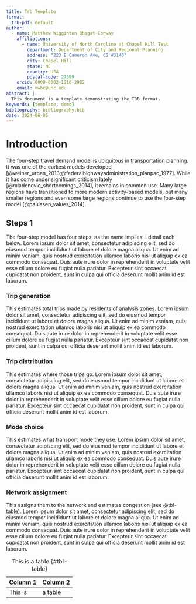 ```yaml
---
title: Trb Template
format:
  trb-pdf: default
author:
  - name: Matthew Wigginton Bhagat-Conway
    affiliations:
      - name: University of North Carolina at Chapel Hill Test
        department: Department of City and Regional Planning
        address: "223 E Cameron Ave, CB #3140"
        city: Chapel Hill
        state: NC
        country: USA
        postal-code: 27599
    orcid: 0000-0002-1210-2982
    email: mwbc@unc.edu
abstract: |
  This document is a template demonstrating the TRB format.
keywords: [template, demo]
bibliography: bibliography.bib
date: 2024-06-05
---
```


# Introduction

The four-step travel demand model is ubiquitous in transportation planning. It was one of the earliest models developed [@weiner_urban_2013;@federalhighwayadministration_planpac_1977]. While it has come under significant criticism lately [@mladenovic_shortcomings_2014], it remains in common use. Many large regions have transitioned to more modern activity-based models, but many smaller regions and even some large regions continue to use the four-step model [@paulssen_values_2014].

## Steps 1

The four-step model has four steps, as the name implies. I detail each below. Lorem ipsum dolor sit amet, consectetur adipiscing elit, sed do eiusmod tempor incididunt ut labore et dolore magna aliqua. Ut enim ad minim veniam, quis nostrud exercitation ullamco laboris nisi ut aliquip ex ea commodo consequat. Duis aute irure dolor in reprehenderit in voluptate velit esse cillum dolore eu fugiat nulla pariatur. Excepteur sint occaecat cupidatat non proident, sunt in culpa qui officia deserunt mollit anim id est laborum.

### Trip generation

This estimates total trips made by residents of analysis zones. Lorem ipsum dolor sit amet, consectetur adipiscing elit, sed do eiusmod tempor incididunt ut labore et dolore magna aliqua. Ut enim ad minim veniam, quis nostrud exercitation ullamco laboris nisi ut aliquip ex ea commodo consequat. Duis aute irure dolor in reprehenderit in voluptate velit esse cillum dolore eu fugiat nulla pariatur. Excepteur sint occaecat cupidatat non proident, sunt in culpa qui officia deserunt mollit anim id est laborum.

### Trip distribution

This estimates where those trips go. Lorem ipsum dolor sit amet, consectetur adipiscing elit, sed do eiusmod tempor incididunt ut labore et dolore magna aliqua. Ut enim ad minim veniam, quis nostrud exercitation ullamco laboris nisi ut aliquip ex ea commodo consequat. Duis aute irure dolor in reprehenderit in voluptate velit esse cillum dolore eu fugiat nulla pariatur. Excepteur sint occaecat cupidatat non proident, sunt in culpa qui officia deserunt mollit anim id est laborum.

### Mode choice

This estimates what transport mode they use. Lorem ipsum dolor sit amet, consectetur adipiscing elit, sed do eiusmod tempor incididunt ut labore et dolore magna aliqua. Ut enim ad minim veniam, quis nostrud exercitation ullamco laboris nisi ut aliquip ex ea commodo consequat. Duis aute irure dolor in reprehenderit in voluptate velit esse cillum dolore eu fugiat nulla pariatur. Excepteur sint occaecat cupidatat non proident, sunt in culpa qui officia deserunt mollit anim id est laborum.

### Network assignment

This assigns them to the network and estimates congestion (see @tbl-table). Lorem ipsum dolor sit amet, consectetur adipiscing elit, sed do eiusmod tempor incididunt ut labore et dolore magna aliqua. Ut enim ad minim veniam, quis nostrud exercitation ullamco laboris nisi ut aliquip ex ea commodo consequat. Duis aute irure dolor in reprehenderit in voluptate velit esse cillum dolore eu fugiat nulla pariatur. Excepteur sint occaecat cupidatat non proident, sunt in culpa qui officia deserunt mollit anim id est laborum.

|  Column 1  | Column 2 |
|------------|----------|
| This is    | a table  |

: This is a table {#tbl-table}

